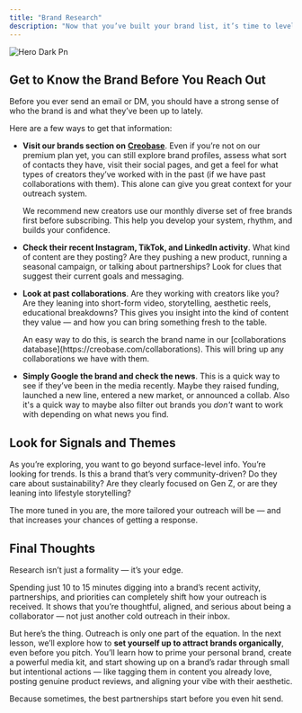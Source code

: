 ```yaml
---
title: "Brand Research"
description: "Now that you’ve built your brand list, it’s time to level up your strategy with research. We’re talking about the kind of thoughtful, intentional research that makes your pitches feel personal, relevant, and impossible to ignore."
---
```


![Hero Dark Pn](/images/hero-dark.png)

## **Get to Know the Brand Before You Reach Out**

Before you ever send an email or DM, you should have a strong sense of who the brand is and what they’ve been up to lately.

Here are a few ways to get that information:

- **Visit our brands section on** [**Creobase**](http://creobase.com/brands). Even if you’re not on our premium plan yet, you can still explore brand profiles, assess what sort of contacts they have, visit their social pages, and get a feel for what types of creators they’ve worked with in the past (if we have past collaborations with them). This alone can give you great context for your outreach system.

  <Tip>
    We recommend new creators use our monthly diverse set of free brands first before subscribing. This help you develop your system, rhythm, and builds your confidence.
  </Tip>
- **Check their recent Instagram, TikTok, and LinkedIn activity**. What kind of content are they posting? Are they pushing a new product, running a seasonal campaign, or talking about partnerships? Look for clues that suggest their current goals and messaging.
- **Look at past collaborations**. Are they working with creators like you? Are they leaning into short-form video, storytelling, aesthetic reels, educational breakdowns? This gives you insight into the kind of content they value — and how you can bring something fresh to the table.

  <Info>
    An easy way to do this, is search the brand name in our [collaborations database](https://creobase.com/collaborations). This will bring up any collaborations we have with them.
  </Info>
- **Simply Google the brand and check the news**. This is a quick way to see if they’ve been in the media recently. Maybe they raised funding, launched a new line, entered a new market, or announced a collab. Also it's a quick way to maybe also filter out brands you _don't_ want to work with depending on what news you find.

## **Look for Signals and Themes**

As you’re exploring, you want to go beyond surface-level info. You’re looking for trends. Is this a brand that’s very community-driven? Do they care about sustainability? Are they clearly focused on Gen Z, or are they leaning into lifestyle storytelling?

The more tuned in you are, the more tailored your outreach will be — and that increases your chances of getting a response.

## **Final Thoughts**

Research isn’t just a formality — it’s your edge.

Spending just 10 to 15 minutes digging into a brand’s recent activity, partnerships, and priorities can completely shift how your outreach is received. It shows that you’re thoughtful, aligned, and serious about being a collaborator — not just another cold outreach in their inbox.

But here’s the thing. Outreach is only one part of the equation. In the next lesson, we’ll explore how to **set yourself up to attract brands organically**, even before you pitch. You’ll learn how to prime your personal brand, create a powerful media kit, and start showing up on a brand’s radar through small but intentional actions — like tagging them in content you already love, posting genuine product reviews, and aligning your vibe with their aesthetic.

Because sometimes, the best partnerships start before you even hit send.

<Card title="New Card" icon="sparkles">
  
</Card>